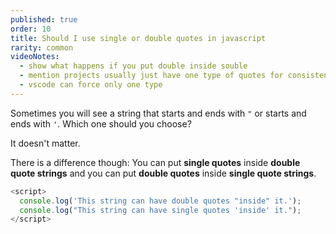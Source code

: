 ```yaml
---
published: true
order: 10
title: Should I use single or double quotes in javascript
rarity: common
videoNotes:
  - show what happens if you put double inside souble
  - mention projects usually just have one type of quotes for consistency
  - vscode can force only one type
---
```


Sometimes you will see a string that starts and ends with `"` or starts and ends with `'`. Which one should you choose?

It doesn't matter.

There is a difference though: You can put **single quotes** inside **double quote strings** and you can put **double quotes** inside **single quote strings**.

```javascript
<script>
  console.log('This string can have double quotes "inside" it.');
  console.log("This string can have single quotes 'inside' it.");
</script>
```
